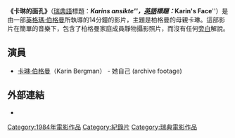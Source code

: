 {{Infobox_Film |
  name     = 卡琳的面孔 |
  original_name      = ''Karins ansikte''|
  image          =  |
  imdb_id        = 0091327|
  writer         = [[英格瑪·伯格曼|英格瑪·伯格曼]] |
  starring       = [[卡琳·伯格曼|卡琳·伯格曼]] |
  director       = [[英格瑪·伯格曼|英格瑪·伯格曼]] |
  distributor       = |
  released   = 1984年 |
  runtime        = 14 min |
  language = [[瑞典語|瑞典語]] |
  budget         = |
}}
'''《卡琳的面孔》'''（[[瑞典語|瑞典語]]標題：'''''Karins ansikte'''''，[[英語|英語]]標題：'''''Karin's Face'''''）是由一部[[英格瑪·伯格曼|英格瑪·伯格曼]]所執導的14分鐘的影片，主題是柏格曼的母親卡琳。這部影片在簡單的音樂下，包含了柏格曼家庭成員靜物攝影照片，而沒有任何[[旁白|旁白]]解說。

== 演員 ==
* [[卡琳·伯格曼|卡琳·伯格曼]]（Karin Bergman） - 她自己 (archive footage) 

== 外部連結 ==
* {{imdb title | id=0091327 | title=卡琳的面孔}}

{{伯格曼的電影}}

[[Category:1984年電影作品|Category:1984年電影作品]]
[[Category:紀錄片|Category:紀錄片]]
[[Category:瑞典電影作品|Category:瑞典電影作品]]
{{movie-stub}}
